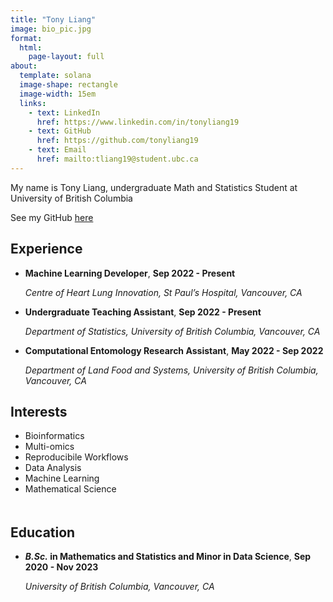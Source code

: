 ```yaml
---
title: "Tony Liang"
image: bio_pic.jpg
format:
  html:
    page-layout: full
about:
  template: solana
  image-shape: rectangle
  image-width: 15em
  links:
    - text: LinkedIn
      href: https://www.linkedin.com/in/tonyliang19
    - text: GitHub
      href: https://github.com/tonyliang19
    - text: Email
      href: mailto:tliang19@student.ubc.ca
---
```


My name is Tony Liang, undergraduate Math and Statistics Student at University of British Columbia

See my GitHub [here](https://github.com/tonyliang19)


:::: {.grid}

::: {.g-col-12 .g-col-md-12 style="grid-row: 1 / 3; text-align: left; "}
## Experience

- **Machine Learning Developer**,   **Sep 2022 - Present**

  *Centre of Heart Lung Innovation, St Paul's Hospital, Vancouver, CA*

- **Undergraduate Teaching Assistant**,   **Sep 2022 - Present**

  *Department of Statistics, University of British Columbia, Vancouver, CA*

- **Computational Entomology Research Assistant**, **May 2022 - Sep 2022**

  *Department of Land Food and Systems, University of British Columbia, Vancouver, CA*
:::

::: {.g-col-12 .g-col-md-4 style="text-align: left; padding-bottom: 5px;"}
## Interests

- Bioinformatics
- Multi-omics
- Reproducibile Workflows
- Data Analysis
- Machine Learning
- Mathematical Science

:::

::: {.g-col-12 .g-col-md-6 style="grid-row: 3 / 3; text-align: left;"}
## Education

- **_B.Sc._ in Mathematics and Statistics and Minor in Data Science**, **Sep 2020 - Nov 2023**
    
    *University of British Columbia, Vancouver, CA*
:::

::::

